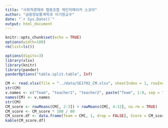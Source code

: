 ```yaml
---
title: "사회적경제와 협동조합 체인지메이커 스코어"
author: "금융정보통계학과 이기원교수"
date: "`r Sys.Date()`"
output: html_document
---
```


```r
knitr::opts_chunk$set(echo = TRUE)
options(width=180)
rm(list=ls())
```

```r
options(digits=3)
library(xlsx)
library(knitr)
library(pander)
panderOptions("table.split.table", Inf)
```


<!--### CM Scores-->

```r
CM <- read.xlsx(file = "../data/SE1702_CM.xlsx", sheetIndex = 1, rowIndex = 1:10, colIndex = 1:12, colClasses = c("character", rep("numeric", 11)), header = TRUE)
str(CM)
v.names <- c("Team", "teacher1", "teacher2", paste("Team", 1:9, sep = ""))
names(CM) <- v.names
str(CM)
CM_score <- rowMeans(CM[, 2:3]) + rowMeans(CM[, 4:12], na.rm = TRUE)
CM_score <- CM_score * 100 / 80
CM_score.df <- data.frame(Team = CM[, 1, drop = FALSE], Score = CM_score, stringsAsFactors = FALSE)
kable(CM_score.df)
```
